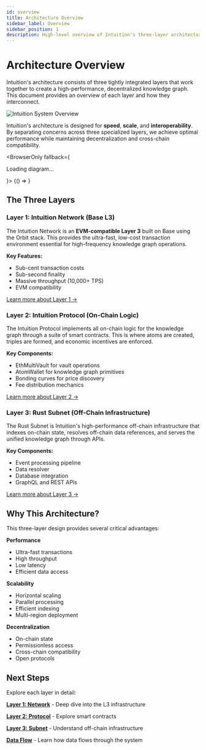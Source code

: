 ```yaml
---
id: overview
title: Architecture Overview
sidebar_label: Overview
sidebar_position: 1
description: High-level overview of Intuition's three-layer architecture - Network, Protocol, and Subnet
---
```


# Architecture Overview

Intuition's architecture consists of three tightly integrated layers that work together to create a high-performance, decentralized knowledge graph. This document provides an overview of each layer and how they interconnect.

<div style={{
  backgroundColor: 'var(--ifm-color-emphasis-100)',
  border: '1px solid var(--ifm-color-emphasis-300)',
  borderRadius: '8px',
  padding: '1.5rem',
  margin: '2rem 0',
  borderLeft: '4px solid var(--ifm-color-primary)'
}}>

![Intuition System Overview](/img/intuition-intro.png)

Intuition's architecture is designed for **speed**, **scale**, and **interoperability**. By separating concerns across three specialized layers, we achieve optimal performance while maintaining decentralization and cross-chain compatibility.

</div>


<BrowserOnly fallback={<p>Loading diagram...</p>}>
  {() => <ExcalidrawViewer src="/excalidraw/architecture-overview.excalidraw.json" zoom={0.3} scrollX={-800} scrollY={200} />}
</BrowserOnly>

## The Three Layers

### Layer 1: Intuition Network (Base L3)

The Intuition Network is an **EVM-compatible Layer 3** built on Base using the Orbit stack. This provides the ultra-fast, low-cost transaction environment essential for high-frequency knowledge graph operations.

**Key Features:**
- Sub-cent transaction costs
- Sub-second finality
- Massive throughput (10,000+ TPS)
- EVM compatibility

[Learn more about Layer 1 →](./layer1-network)

### Layer 2: Intuition Protocol (On-Chain Logic)

The Intuition Protocol implements all on-chain logic for the knowledge graph through a suite of smart contracts. This is where atoms are created, triples are formed, and economic incentives are enforced.

**Key Components:**
- EthMultiVault for vault operations
- AtomWallet for knowledge graph primitives
- Bonding curves for price discovery
- Fee distribution mechanics

[Learn more about Layer 2 →](./layer2-protocol)

### Layer 3: Rust Subnet (Off-Chain Infrastructure)

The Rust Subnet is Intuition's high-performance off-chain infrastructure that indexes on-chain state, resolves off-chain data references, and serves the unified knowledge graph through APIs.

**Key Components:**
- Event processing pipeline
- Data resolver
- Database integration
- GraphQL and REST APIs

[Learn more about Layer 3 →](./layer3-subnet)

## Why This Architecture?

This three-layer design provides several critical advantages:

<div className="economic-grid">

<div className="uniform-card" style={{
  backgroundColor: 'var(--ifm-color-emphasis-50)',
  border: '1px solid var(--ifm-color-emphasis-200)',
  borderRadius: '6px',
  padding: '1rem'
}}>

**Performance**
- Ultra-fast transactions
- High throughput
- Low latency
- Efficient data access

</div>

<div className="uniform-card" style={{
  backgroundColor: 'var(--ifm-color-emphasis-50)',
  border: '1px solid var(--ifm-color-emphasis-200)',
  borderRadius: '6px',
  padding: '1rem'
}}>

**Scalability**
- Horizontal scaling
- Parallel processing
- Efficient indexing
- Multi-region deployment

</div>

<div className="uniform-card" style={{
  backgroundColor: 'var(--ifm-color-emphasis-50)',
  border: '1px solid var(--ifm-color-emphasis-200)',
  borderRadius: '6px',
  padding: '1rem'
}}>

**Decentralization**
- On-chain state
- Permissionless access
- Cross-chain compatibility
- Open protocols

</div>

</div>

## Next Steps

Explore each layer in detail:

<div className="economic-grid">

<div className="uniform-card" style={{
  border: '1px solid var(--ifm-color-emphasis-300)',
  borderRadius: '6px',
  padding: '1rem',
  backgroundColor: 'var(--ifm-background-color)'
}}>

**[Layer 1: Network](./layer1-network)** - Deep dive into the L3 infrastructure

</div>

<div className="uniform-card" style={{
  border: '1px solid var(--ifm-color-emphasis-300)',
  borderRadius: '6px',
  padding: '1rem',
  backgroundColor: 'var(--ifm-background-color)'
}}>

**[Layer 2: Protocol](./layer2-protocol)** - Explore smart contracts

</div>

<div className="uniform-card" style={{
  border: '1px solid var(--ifm-color-emphasis-300)',
  borderRadius: '6px',
  padding: '1rem',
  backgroundColor: 'var(--ifm-background-color)'
}}>

**[Layer 3: Subnet](./layer3-subnet)** - Understand off-chain infrastructure

</div>

<div className="uniform-card" style={{
  border: '1px solid var(--ifm-color-emphasis-300)',
  borderRadius: '6px',
  padding: '1rem',
  backgroundColor: 'var(--ifm-background-color)'
}}>

**[Data Flow](./data-flow)** - Learn how data flows through the system

</div>

</div>
